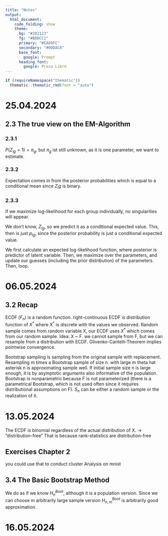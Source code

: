 ```yaml
---
title: "Notes"
output: 
  html_document:
    code_folding: show
    theme:
      bg: "#202123"
      fg: "#B8BCC2"
      primary: "#EA80FC"
      secondary: "#00DAC6"
      base_font:
        google: Prompt
      heading_font:
        google: Proza Libre
---
```


```r
if (requireNamespace("thematic")) 
  thematic::thematic_rmd(font = "auto")
```
# 25.04.2024
## 2.3 The true view on the EM-Algorithm
### 2.3.1
${P(Z_{ig} = 1) = \pi{_g}}$, but ${\pi_g}$ ist still unknown, as it is one parameter, we want to estimate.

### 2.3.2
Expectation comes in from the posterior probabilities which is equal to a conditional mean since $Z_ig$ is binary.

### 2.3.3
If we maximize log-likelihood for each group individually, no singularities will appear.

We don't know, $Z_{ig}$, so we predict it as a conditional expected value.
This, then is just $p_{ig}$, since the posterior probability is just a conditional expected value.

We first calculate an expected log-likelihood function, where posterior is predictor of latent variable.
Then, we maximize over the parameters, and update our guesses (including the prior distribution) of the parameters.
Then, loop.


# 06.05.2024
## 3.2 Recap
ECDF ($F_n$) is a random function.
right-continuous
ECDF is distribution function of $X^*$ where $X^*$ is discrete with the values we observed.
Random sample comes from random variable X, our ECDF uses $X^*$ which comes from our random sample.
Idea: X ~ F. we cannot sample from F, but we can resample from a distribution with ECDF.
Glivenko-Cantelli-Theorem implies pointwise convergence.

Bootstrap sampling is sampling from the original sample with replacement.
Resampling m times a Bootstrap sample of size n.
with large m theta hat asterisk n is approximating sample well. If initial sample size n is large enough, it is by asymptotic arguments also informative of the population.
Bootstrap is nonparametric because F is not parameterized (there is a parametrical Bootstrap, which is not used often since it requires distributional assumptions on F).
$S_n$ can be either a random sample or the realization of it.


# 13.05.2024
The ECDF is binomial regardless of the actual distribution of X. -> "distribution-free"
That is because rank-statistics are distribution-free

## Exercises Chapter 2

you could use that to conduct cluster Analysis on mnist

## 3.4 The Basic Bootstrap Method

We do as if we know $H_n^{Boot}$, although it is a population version. Since we can choose m arbitrarily large sample version $H_{n,m}^{Boot}$ is arbitrarily good approximation.

# 16.05.2024
